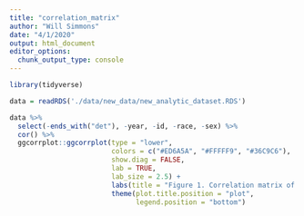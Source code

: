```yaml
---
title: "correlation_matrix"
author: "Will Simmons"
date: "4/1/2020"
output: html_document
editor_options: 
  chunk_output_type: console
---
```


```r

library(tidyverse)

data = readRDS('./data/new_data/new_analytic_dataset.RDS')

data %>% 
  select(-ends_with("det"), -year, -id, -race, -sex) %>% 
  cor() %>% 
  ggcorrplot::ggcorrplot(type = "lower",
                         colors = c("#ED6A5A", "#FFFFF9", "#36C9C6"),
                         show.diag = FALSE,
                         lab = TRUE,
                         lab_size = 2.5) +
                         labs(title = "Figure 1. Correlation matrix of outcome and features") +
                         theme(plot.title.position = "plot",
                               legend.position = "bottom")


```